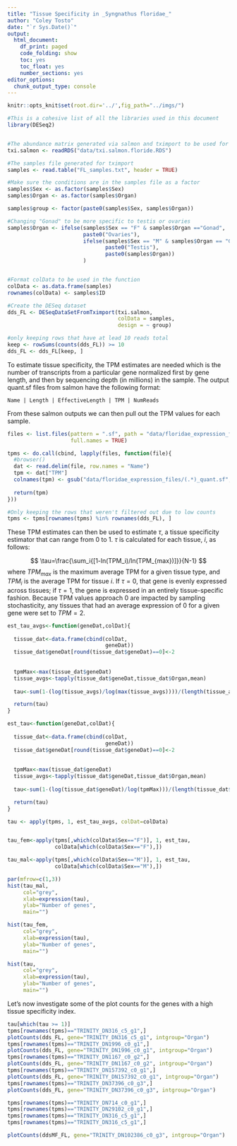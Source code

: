 ---
title: "Tissue Specificity in _Syngnathus floridae_"
author: "Coley Tosto"
date: "`r Sys.Date()`"
output:
  html_document:
    df_print: paged
    code_folding: show
    toc: yes
    toc_float: yes
    number_sections: yes
editor_options:
  chunk_output_type: console
---

```{r setup, include=FALSE}
knitr::opts_knit$set(root.dir='../',fig_path="../imgs/")
```

``` {r library, include = FALSE}
#This is a cohesive list of all the libraries used in this document
library(DESeq2)
```

``` {r functions}
```

``` {r read-data}
#The abundance matrix generated via salmon and tximport to be used for the DE analysis
txi.salmon <- readRDS("data/txi.salmon.floride.RDS")

#The samples file generated for tximport
samples <- read.table("FL_samples.txt", header = TRUE)

#Make sure the conditions are in the samples file as a factor
samples$Sex <- as.factor(samples$Sex)
samples$Organ <- as.factor(samples$Organ)

samples$group <- factor(paste0(samples$Sex, samples$Organ))

#Changing "Gonad" to be more specific to testis or ovaries
samples$Organ <- ifelse(samples$Sex == "F" & samples$Organ =="Gonad",
                        paste0("Ovaries"),
                        ifelse(samples$Sex == "M" & samples$Organ == "Gonad",
                               paste0("Testis"),
                               paste0(samples$Organ))
                        )


#Format colData to be used in the function
colData <- as.data.frame(samples)
rownames(colData) <- samples$ID

```

```{r DESeqDataSet, message=FALSE, warning=FALSE}
#Create the DESeq dataset
dds_FL <- DESeqDataSetFromTximport(txi.salmon, 
                                   colData = samples,
                                   design = ~ group)

#only keeping rows that have at lead 10 reads total
keep <- rowSums(counts(dds_FL)) >= 10
dds_FL <- dds_FL[keep, ]

```
To estimate tissue specificity, the TPM estimates are needed which is the number of transcripts from a particular gene normalized first by gene length, and then by sequencing depth (in millions) in the sample. The output quant.sf files from salmon have the following format:
```
Name | Length | EffectiveLength | TPM | NumReads

```
From these salmon outputs we can then pull out the TPM values for each sample.

```{r getTPMs}
files <- list.files(pattern = ".sf", path = "data/floridae_expression_files", 
                    full.names = TRUE)

tpms <- do.call(cbind, lapply(files, function(file){
  #browser()
  dat <- read.delim(file, row.names = "Name")
  tpm <- dat["TPM"]
  colnames(tpm) <- gsub("data/floridae_expression_files/(.*)_quant.sf","\\1",file)
  
  return(tpm)
}))

#Only keeping the rows that weren't filtered out due to low counts
tpms <- tpms[rownames(tpms) %in% rownames(dds_FL), ]

```

These TPM estimates can then be used to estimate $\tau$, a tissue specificity estimator that can range from 0 to 1. $\tau$ is calculated for each tissue, $i$, as follows:

$$
\tau=\frac{\sum_i{[1-ln(TPM_i)/ln(TPM_{max})]}}{N-1}
$$
where $TPM_{max}$ is the maximum average TPM for a given tissue type, and $TPM_i$ is the average TPM for tissue $i$. If $\tau = 0$, that gene is evenly expressed across tissues; if $\tau=1$, the gene is expressed in an entirely tissue-specific fashion. Because TPM values approach 0 are impacted by sampling stochasticity, any tissues that had an average expression of 0 for a given gene were set to $TPM=2$. 

```{r est_tau_avgsFXN, echo=TRUE}
est_tau_avgs<-function(geneDat,colDat){
  
  tissue_dat<-data.frame(cbind(colDat,
                               geneDat))
  tissue_dat$geneDat[round(tissue_dat$geneDat)==0]<-2
  
  
  tpmMax<-max(tissue_dat$geneDat)
  tissue_avgs<-tapply(tissue_dat$geneDat,tissue_dat$Organ,mean)
  
  tau<-sum(1-(log(tissue_avgs)/log(max(tissue_avgs))))/(length(tissue_avgs)-1)

  return(tau)
}

```


```{r est_tauFXN}
est_tau<-function(geneDat,colDat){
  
  tissue_dat<-data.frame(cbind(colDat,
                               geneDat))
  tissue_dat$geneDat[round(tissue_dat$geneDat)==0]<-2
  
  
  tpmMax<-max(tissue_dat$geneDat)
  tissue_avgs<-tapply(tissue_dat$geneDat,tissue_dat$Organ,mean)
  
  tau<-sum(1-(log(tissue_dat$geneDat)/log(tpmMax)))/(length(tissue_dat$geneDat)-1)

  return(tau)
}

```

```{r calcTau}
tau <- apply(tpms, 1, est_tau_avgs, colDat=colData)


tau_fem<-apply(tpms[,which(colData$Sex=="F")], 1, est_tau,
               colData[which(colData$Sex=="F"),])

tau_mal<-apply(tpms[,which(colData$Sex=="M")], 1, est_tau,
               colData[which(colData$Sex=="M"),])

```

```{r tauHist,fig.cap="Distribution of tissue specificity estimates for only the male samples (left) versus only the female samples versus the male samples and the female samples (right)."}
par(mfrow=c(1,3))
hist(tau_mal,
     col="grey",
     xlab=expression(tau),
     ylab="Number of genes",
     main="")

hist(tau_fem,
     col="grey",
     xlab=expression(tau),
     ylab="Number of genes",
     main="")

hist(tau,
     col="grey",
     xlab=expression(tau),
     ylab="Number of genes",
     main="")
```

Let's now investigate some of the plot counts for the genes with a high tissue specificity index.
```{r ts-plot-counts, eval = FALSE}
tau[which(tau >= 1)]
tpms[rownames(tpms)=="TRINITY_DN316_c5_g1",]
plotCounts(dds_FL, gene="TRINITY_DN316_c5_g1", intgroup="Organ")
tpms[rownames(tpms)=="TRINITY_DN1996_c0_g1",]
plotCounts(dds_FL, gene="TRINITY_DN1996_c0_g1", intgroup="Organ")
tpms[rownames(tpms)=="TRINITY_DN1167_c0_g2",]
plotCounts(dds_FL, gene="TRINITY_DN1167_c0_g2", intgroup="Organ")
tpms[rownames(tpms)=="TRINITY_DN157392_c0_g1",]
plotCounts(dds_FL, gene="TRINITY_DN157392_c0_g1", intgroup="Organ")
tpms[rownames(tpms)=="TRINITY_DN37396_c0_g3",]
plotCounts(dds_FL, gene="TRINITY_DN37396_c0_g3", intgroup="Organ")

tpms[rownames(tpms)=="TRINITY_DN714_c0_g1",]
tpms[rownames(tpms)=="TRINITY_DN29102_c0_g1",]
tpms[rownames(tpms)=="TRINITY_DN316_c5_g1",]
tpms[rownames(tpms)=="TRINITY_DN316_c5_g1",]

plotCounts(ddsMF_FL, gene="TRINITY_DN102386_c0_g3", intgroup="Organ")
```